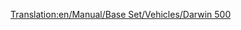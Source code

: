 [[Translation:en/Manual/Base Set/Vehicles/Darwin 500]]

{{es/Aeronaves|Nombre=Darwin 500
|Imagen=[[File:en/Boeing767.png|Darwin 500]]
|Precio=77.928 € (38.964 £)
|Velocidad=947 km/h (592 mph)
|Coste-anual=12.374 € (6,187 £)
|Diseño=1982
|Duración=25
|Capacidad=240 pasajeros y 25 sacos de correo
|
|Descripción=Avión estándar, usarlo en aeropuertos grandes.
|Vida-real=Boeing 767
}}